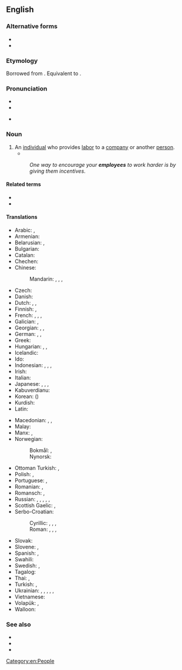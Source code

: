 {{also|employée}}
==English==

===Alternative forms===
* {{l|en|employe}}
* {{l|en|employé}}

===Etymology===
Borrowed from {{bor|en|frm|employé}}. Equivalent to {{suffix|employ|ee|lang=en}}.

===Pronunciation===
* {{IPA|/ɛmplɔɪˈiː/|/ˌɛmˈplɔɪiː/|/(ˌ)ɪm-/|lang=en}}
* {{audio|en-us-employee.ogg|Audio (US)|lang=en}}

* {{rhymes|iː|lang=en}}

===Noun===
{{wikipedia}}
{{en-noun}}

# An [[individual]] who provides [[labor]] to a [[company]] or another [[person]].
#* {{quote-book|lang=en|year=1905|author=[[w:Emma Orczy|Baroness Emmuska Orczy]]
|title=[[w:The Case of Miss Elliott|The Hocussing of Cigarette]]
|chapter=2|url=http://openlibrary.org/works/OL8479084W
|passage=No one, however, would have anything to do with him, as Mr. Keeson's orders in those respects were very strict&thinsp;; he had often threatened any one of his''' ''employés'' '''with instant dismissal if he found him in company with one of these touts.}}
#: ''One way to encourage your '''employees''' to work harder is by giving them incentives''.

====Related terms====
* {{l|en|employment}}
* {{l|en|employer}}

====Translations====
{{trans-top|individual who provides labor to a company or another person}}
* Arabic: {{t|ar|مُوَظَّف|m}}, {{t|ar|مُوَظَّفَة|f}}
* Armenian: {{t+|hy|աշխատող}}
* Belarusian: {{t|be|супрацо́ўнік|m}}, {{t|be|супрацо́ўніца|f}}
* Bulgarian: {{t+|bg|слу́жещ|m|sc=Cyrl}}
* Catalan: {{t|ca|empleat|m}}
* Chechen: {{t|ce|белхало}}
* Chinese:
*: Mandarin: {{t+|cmn|僱員|sc=Hani}}, {{t+|cmn|雇员|tr=gùyuán|sc=Hani}}, {{t+|cmn|職員|sc=Hani}}, {{t+|cmn|职员|tr=zhíyuán|sc=Hani}}
* Czech: {{t+|cs|zaměstnanec|m}}
* Danish: {{t|da|ansat|c}}
* Dutch: {{t+|nl|bediende|m|f}}, {{t+|nl|werknemer|m}}, {{t+|nl|medewerker|m}}
* Finnish: {{t+|fi|virkailija}}, {{t+|fi|työntekijä}}
* French: {{t+|fr|employé|m}}, {{t+|fr|employée|f}}, {{t+|fr|salarié|m}}, {{t+|fr|salariée|f}}
* Galician: {{t+|gl|empregado|m}}, {{t|gl|empregada|f}}
* Georgian: {{t|ka|მოსამსახურე}}, {{t|ka|დასაქმებული}}, {{t|ka|თანამშრომელი}}
* German: {{t+|de|Arbeitnehmer|m}}, {{t+|de|Angestellter|m}}, {{t+|de|Angestellte|f}}
* Greek: {{t+|el|υπάλληλος|c}}
* Hungarian: {{t+|hu|munkavállaló}}, {{t+|hu|alkalmazott}}, {{t+|hu|dolgozó}}
* Icelandic: {{t+|is|starfsmaður|m}}
* Ido: {{t+|io|employato}}
* Indonesian: {{t+|id|pegawai}}, {{t+|id|pekerja}}, {{t+|id|karyawan|m}}, {{t+|id|karyawati|f}}
* Irish: {{t|ga|fostaí|m}}
* Italian: {{t+|it|dipendente}}
* Japanese: {{t+|ja|従業員|tr=じゅうぎょういん, jūgyōin|sc=Jpan}}, {{t+|ja|雇員|tr=こいん, koin|sc=Jpan}}, {{t+|ja|勤務員|tr=きんむいん, kinmuin|sc=Jpan}}, {{t|ja|使用人|tr=しようにん, shiyōin|sc=Jpan}}
* Kabuverdianu: {{t|kea|enpregada}}
* Korean: {{t+|ko|직원}} ({{t+|ko|職員}})
* Kurdish: {{t+|ku|karker|m|f}}
* Latin: {{t|la|conductus|m}}
{{trans-mid}}
* Macedonian: {{t|mk|вработен|m}}, {{t|mk|работник|m}}, {{t|mk|службеник|m}}
* Malay: {{t|ms|pekerja}}
* Manx: {{t|gv|failleydagh|m}}, {{t|gv|obbree|m}}
* Norwegian:
*: Bokmål: {{t|nb|arbeidstaker|m}}, {{qual|employees}} {{t|nb|ansatte}}
*: Nynorsk: {{t|nn|arbeidstakar|m}}
* Ottoman Turkish: {{t|ota|چاليشان|tr=çalışan|sc=ota-Arab}}, {{t|ota|موظف|tr=muwazzaf|sc=ota-Arab}}
* Polish: {{t+|pl|pracownik|m}}, {{t+|pl|pracownica|f}}
* Portuguese: {{t+|pt|empregado|m}}, {{t+|pt|empregada|f}}
* Romanian: {{t+|ro|angajat|m}}, {{t+|ro|angajată|f}}
* Romansch: {{t|rm|emploià|m}}, {{t|rm|emploiada|f}}
* Russian: {{t+|ru|рабо́тник|m}}, {{t+|ru|рабо́тница|f}}, {{t+|ru|слу́жащий|m}}, {{t+|ru|слу́жащая|f}}, {{t+|ru|сотру́дник|m}}, {{t+|ru|сотру́дница|f}}
* Scottish Gaelic: {{t|gd|cosnaiche|m}}, {{t|gd|neach-obrach|m}}
* Serbo-Croatian:
*: Cyrillic: {{t|sh|запосленик|m}}, {{t|sh|послопримац|m}}, {{t|sh|радник|m}}, {{t|sh|радница|f}}
*: Roman: {{t+|sh|zaposlenik|m}}, {{t+|sh|posloprimac|m}}, {{t+|sh|radnik|m}}, {{t+|sh|radnica|f}}
* Slovak: {{t|sk|zamestnanec|m}}
* Slovene: {{t|sl|nameščenec|m}}, {{t|sl|nameščenka|f}}
* Spanish: {{t+|es|empleado|m}}, {{t+|es|empleada|f}}
* Swahili: {{t+|sw|mwajiriwa}}
* Swedish: {{t+|sv|anställd|c}}, {{t+|sv|arbetstagare|c}}
* Tagalog: {{t|tl|kawani}}
* Thai: {{t+|th|ลูกจ้าง}}, {{t+|th|พนักงาน}}
* Turkish: {{t+|tr|çalışan}}, {{t+|tr|personel}}
* Ukrainian: {{t|uk|робітни́к|m}}, {{t|uk|робітни́ця|f}}, {{t+|uk|працівни́к|m}}, {{t+|uk|працівни́ця|f}}, {{t|uk|співробітни́к|m}}, {{t|uk|співробітни́ця|f}}
* Vietnamese: {{t+|vi|nhân viên}}
* Volapük: {{qualifier|male or female}} {{t|vo|vobükäb}}, {{qualifier|male}} {{t|vo|hivobükäb}}
* Walloon: {{t+|wa|eployî|m}}
{{trans-bottom}}

===See also===
* {{l|en|payroll}}
* {{l|en|taxes}}
* {{l|en|work}}

[[Category:en:People]]